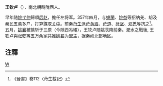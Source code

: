 {{expand|time=2010-04-09T04:21:06+00:00}}
'''王钦卢'''（{{bd|?||?|}}），南北朝時陇西人。

早年随[[姚弋仲|姚弋仲]]歸順[[后赵|后赵]]，擔任左将军。357年四月，与[[姚蘭|姚蘭]]、[[姚益|姚益]]等招纳羌、胡及秦民五萬多户，打算謀取[[关中|关中]]。前秦[[苻生|苻生]]派[[苻黄眉|苻黄眉]]、[[苻道|苻道]]、[[苻坚|苻坚]]、[[邓羌|邓羌]]等抗之<ref>《晉書》卷112〈苻生載記〉</ref>。五月，[[姚襄|姚襄]]被擒斩于三原（今陕西冯翊），王钦卢随姚苌降前秦。淝水之戰後, 王钦卢與[[张乾|张乾]]等五万余家共推[[姚萇|姚萇]]为盟主，据秦岭北部地区。

==注釋==
{{reflist}}
[[category:南北朝軍事人物|W]]